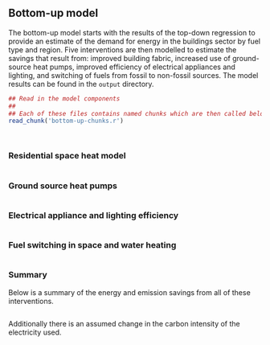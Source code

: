 ## Bottom-up model

The bottom-up model starts with the results of the top-down regression to provide an estimate of the demand for energy in the buildings sector by fuel type and region.  Five interventions are then modelled to estimate the savings that result from: improved building fabric, increased use of ground-source heat pumps, improved efficiency of electrical appliances and lighting, and switching of fuels from fossil to non-fossil sources. The model results can be found in the `output` directory.

```r
## Read in the model components
##
## Each of these files contains named chunks which are then called below.
read_chunk('bottom-up-chunks.r')
```


```r
```

```r
```

### Residential space heat model
```r
```

### Ground source heat pumps
```r
```

### Electrical appliance and lighting efficiency

```r
```
### Fuel switching in space and water heating
```r
```

### Summary

Below is a summary of the energy and emission savings from all of these interventions.

```r
```

Additionally there is an assumed change in the carbon intensity of the electricity used.

```r
```
